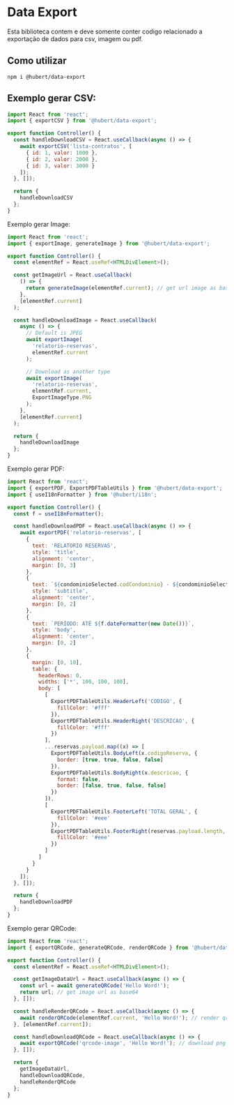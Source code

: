 # Data Export

Esta biblioteca contem e deve somente conter codigo relacionado a exportação de dados para csv, imagem ou pdf.

## Como utilizar

```
npm i @hubert/data-export
```

## Exemplo gerar CSV:

```js
import React from 'react';
import { exportCSV } from '@hubert/data-export';

export function Controller() {
  const handleDownloadCSV = React.useCallback(async () => {
    await exportCSV('lista-contratos', [
      { id: 1, valor: 1000 },
      { id: 2, valor: 2000 },
      { id: 3, valor: 3000 }
    ]);
  }, []);

  return {
    handleDownloadCSV
  };
}
```

Exemplo gerar Image:

```js
import React from 'react';
import { exportImage, generateImage } from '@hubert/data-export';

export function Controller() {
  const elementRef = React.useRef<HTMLDivElement>();

  const getImageUrl = React.useCallback(
    () => {
      return generateImage(elementRef.current); // get url image as base64
    },
    [elementRef.current]
  );

  const handleDownloadImage = React.useCallback(
    async () => {
      // Default is JPEG
      await exportImage(
        'relatorio-reservas',
        elementRef.current
      );

      // Download as another type
      await exportImage(
        'relatorio-reservas',
        elementRef.current,
        ExportImageType.PNG
      );
    },
    [elementRef.current]
  );

  return {
    handleDownloadImage
  };
}
```

Exemplo gerar PDF:

```js
import React from 'react';
import { exportPDF, ExportPDFTableUtils } from '@hubert/data-export';
import { useI18nFormatter } from '@hubert/i18n';

export function Controller() {
  const f = useI18nFormatter();

  const handleDownloadPDF = React.useCallback(async () => {
    await exportPDF('relatorio-reservas', [
      {
        text: 'RELATORIO RESERVAS',
        style: 'title',
        alignment: 'center',
        margin: [0, 3]
      },
      {
        text: `${condominioSelected.codCondominio} - ${condominioSelected.nomeCondominio}`,
        style: 'subtitle',
        alignment: 'center',
        margin: [0, 2]
      },
      {
        text: `PERÍODO: ATÉ ${f.dateFormatter(new Date())}`,
        style: 'body',
        alignment: 'center',
        margin: [0, 2]
      },
      {
        margin: [0, 10],
        table: {
          headerRows: 0,
          widths: ['*', 100, 100, 100],
          body: [
            [
              ExportPDFTableUtils.HeaderLeft('CODIGO', {
                fillColor: '#fff'
              }),
              ExportPDFTableUtils.HeaderRight('DESCRICAO', {
                fillColor: '#fff'
              })
            ],
            ...reservas.payload.map((x) => [
              ExportPDFTableUtils.BodyLeft(x.codigoReserva, {
                border: [true, true, false, false]
              }),
              ExportPDFTableUtils.BodyRight(x.descricao, {
                format: false,
                border: [false, true, false, false]
              })
            ]),
            [
              ExportPDFTableUtils.FooterLeft('TOTAL GERAL', {
                fillColor: '#eee'
              }),
              ExportPDFTableUtils.FooterRight(reservas.payload.length, {
                fillColor: '#eee'
              })
            ]
          ]
        }
      }
    ]);
  }, []);

  return {
    handleDownloadPDF
  };
}
```

Exemplo gerar QRCode:

```js
import React from 'react';
import { exportQRCode, generateQRCode, renderQRCode } from '@hubert/data-export';

export function Controller() {
  const elementRef = React.useRef<HTMLDivElement>();

  const getImageDataUrl = React.useCallback(async () => {
    const url = await generateQRCode('Hello Word!');
    return url; // get image url as base64
  }, []);

  const handleRenderQRCode = React.useCallback(async () => {
    await renderQRCode(elementRef.current, 'Hello Word!'); // render qrcode in html page
  }, [elementRef.current]);

  const handleDownloadQRCode = React.useCallback(async () => {
    await exportQRCode('qrcode-image', 'Hello Word!'); // download png image
  }, []);

  return {
    getImageDataUrl,
    handleDownloadQRCode,
    handleRenderQRCode
  };
}
```
